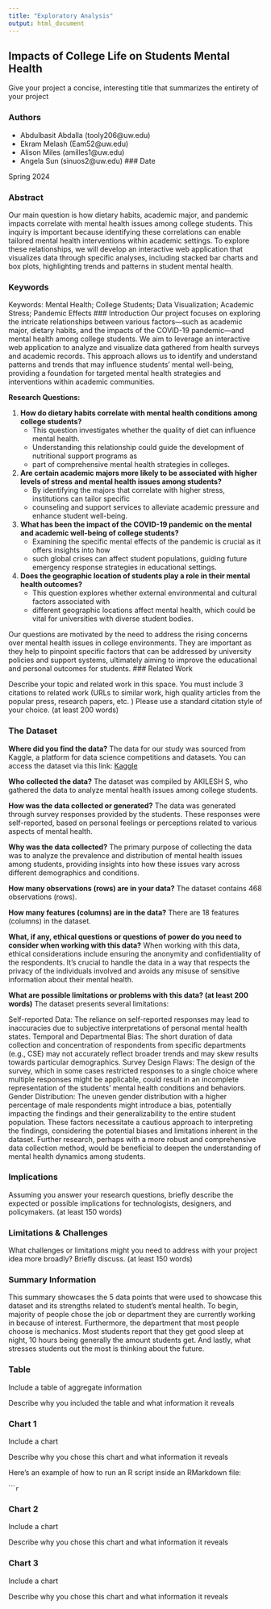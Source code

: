 ```yaml
---
title: "Exploratory Analysis"
output: html_document
---
```


## Impacts of College Life on Students Mental Health

Give your project a concise, interesting title that summarizes the entirety of your project

### Authors
- Abdulbasit Abdalla (tooly206@uw.edu)
- Ekram Melash (Eam52@uw.edu)
- Alison Miles (amilles1@uw.edu)
- Angela Sun (sinuos2@uw.edu)
### Date

Spring 2024

### Abstract

Our main question is how dietary habits, academic major, and pandemic impacts
correlate with mental health issues among college students. This inquiry is important because
identifying these correlations can enable tailored mental health interventions
within academic settings. To explore these relationships, we will develop
an interactive web application that visualizes data through specific analyses,
including stacked bar charts and box plots, highlighting trends and patterns in student mental health.

### Keywords
Keywords: Mental Health; College Students; Data Visualization; Academic Stress; Pandemic Effects
### Introduction
Our project focuses on exploring the intricate relationships between various factors—such as academic major,
dietary habits, and the impacts of the COVID-19 pandemic—and mental health among college students.
We aim to leverage an interactive web application to analyze and visualize data gathered from
health surveys and academic records. This approach allows us to identify and understand patterns and
trends that may influence students' mental well-being, providing a foundation for targeted
mental health strategies and interventions within academic communities.

**Research Questions:**

1. **How do dietary habits correlate with mental health conditions among college students?**
   - This question investigates whether the quality of diet can influence mental health.
   - Understanding this relationship could guide the development of nutritional support programs as
   - part of comprehensive mental health strategies in colleges.

2. **Are certain academic majors more likely to be associated with higher levels of stress**
   **and mental health issues among students?**
   - By identifying the majors that correlate with higher stress, institutions can tailor specific
   - counseling and support services to alleviate academic pressure and enhance student well-being.

3. **What has been the impact of the COVID-19 pandemic on the mental and academic well-being of college students?**
   - Examining the specific mental effects of the pandemic is crucial as it offers insights into how
   - such global crises can affect student populations, guiding future emergency response strategies in educational settings.

4. **Does the geographic location of students play a role in their mental health outcomes?**
   - This question explores whether external environmental and cultural factors associated with
   - different geographic locations affect mental health, which could be vital for universities with diverse student bodies.

Our questions are motivated by the need to address the rising concerns over mental health issues
in college environments. They are important as they help to pinpoint specific factors that can be
addressed by university policies and support systems, ultimately aiming to improve the educational
and personal outcomes for students.
### Related Work

Describe your topic and related work in this space. You must include 3 citations to related work (URLs to similar work, high quality articles from the popular press, research papers, etc. ) Please use a standard citation style of your choice. (at least 200 words)

### The Dataset
**Where did you find the data?**
The data for our study was sourced from Kaggle, a platform for data science competitions and datasets.
You can access the dataset via this link: [Kaggle](https://www.kaggle.com/datasets/akilesh23/student-mental-health-issues/data)

**Who collected the data?**
The dataset was compiled by AKILESH S, who gathered the data to analyze mental health issues among college students.

**How was the data collected or generated?**
The data was generated through survey responses provided by the students. These responses were self-reported, based on personal feelings or perceptions related to various aspects of mental health.

**Why was the data collected?**
The primary purpose of collecting the data was to analyze the prevalence and distribution of mental health issues among students, providing insights into how these issues vary across different demographics and conditions.

**How many observations (rows) are in your data?**
The dataset contains 468 observations (rows).

**How many features (columns) are in the data?**
There are 18 features (columns) in the dataset.

**What, if any, ethical questions or questions of power do you need to consider when working with this data?**
When working with this data, ethical considerations include ensuring the anonymity and confidentiality of the respondents. It's crucial to handle the data in a way that respects the privacy of the individuals involved and avoids any misuse of sensitive information about their mental health.

**What are possible limitations or problems with this data?   (at least 200 words)**
The dataset presents several limitations:

Self-reported Data: The reliance on self-reported responses may lead to inaccuracies due to subjective interpretations of personal mental health states.
Temporal and Departmental Bias: The short duration of data collection and concentration of respondents from specific departments (e.g., CSE) may not accurately reflect broader trends and may skew results towards particular demographics.
Survey Design Flaws: The design of the survey, which in some cases restricted responses to a single choice where multiple responses might be applicable, could result in an incomplete representation of the students' mental health conditions and behaviors.
Gender Distribution: The uneven gender distribution with a higher percentage of male respondents might introduce a bias, potentially impacting the findings and their generalizability to the entire student population.
These factors necessitate a cautious approach to interpreting the findings, considering the potential biases and limitations inherent in the dataset. Further research, perhaps with a more robust and comprehensive data collection method, would be beneficial to deepen the understanding of mental health dynamics among students.

### Implications

Assuming you answer your research questions, briefly describe the expected or possible implications for technologists, designers, and policymakers. (at least 150 words)

### Limitations & Challenges
What challenges or limitations might you need to address with your project idea more broadly? Briefly discuss. (at least 150 words)

### Summary Information
This summary showcases the 5 data points that were used to showcase this dataset and its strengths related to student's mental health. To begin, majority of people chose the job or department they are currently working in because of interest. Furthermore, the department that most people choose is mechanics. Most students report that they get good sleep at night, 10 hours being generally the amount students get. And lastly, what stresses students out the most is thinking about the future.

### Table

Include a table of aggregate information

Describe why you included the table and what information it reveals

### Chart 1

Include a chart

Describe why you chose this chart and what information it reveals

Here's an example of how to run an R script inside an RMarkdown file:

``````r
```

### Chart 2

Include a chart

Describe why you chose this chart and what information it reveals

### Chart 3

Include a chart

Describe why you chose this chart and what information it reveals
